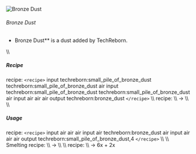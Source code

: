 ![Bronze Dust](/mods/techreborn/bronze_dust.png)

###### Bronze Dust

- Bronze Dust** is a dust added by TechReborn.

\\\\

##### Recipe

<Mcitem id="minecraft:crafting_table"/> recipe:
`<recipe>` input techreborn:small_pile_of_bronze_dust
techreborn:small_pile_of_bronze_dust air input
techreborn:small_pile_of_bronze_dust
techreborn:small_pile_of_bronze_dust air input air air air output
techreborn:bronze_dust `</recipe>` \\\\
<Mcitem id="techreborn:grinder"/> recipe: \\\\
<Mcitem id="techreborn:bronze_ingot"/> -\>
<Mcitem id="techreborn:bronze_dust"/> \\\\ \\\\

##### Usage

<Mcitem id="minecraft:crafting_table"/> recipe:
`<recipe>` input air air air input air techreborn:bronze_dust air
input air air air output techreborn:small_pile_of_bronze_dust,4
`</recipe>` \\\\ \\\\ Smelting recipe: \\\\
<Mcitem id="techreborn:bronze_dust"/> -\>
<Mcitem id="techreborn:bronze_ingot"/> \\\\ \\\\
<Mcitem id="techreborn:industrial_centrifuge"/>
recipe: \\\\ <Mcitem id="techreborn:bronze_dust"/>
-\>
6x<Mcitem id="techreborn:small_pile_of_copper_dust"/> +
2x<Mcitem id="techreborn:small_pile_of_tin_dust"/>
